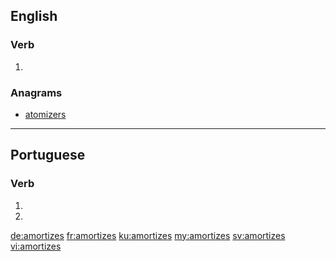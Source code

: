 ==English==

===Verb===
{{head|en|verb form}}

# {{en-third-person singular of|amortize}}

===Anagrams===
* [[atomizers]]

----

==Portuguese==

===Verb===
{{pt-verb-form}}

# {{conjugation of|amortizar||2|s|present|subjunctive|lang=pt}}
# {{conjugation of|amortizar||2|s|negative|imperative|lang=pt}}

[[de:amortizes]]
[[fr:amortizes]]
[[ku:amortizes]]
[[my:amortizes]]
[[sv:amortizes]]
[[vi:amortizes]]